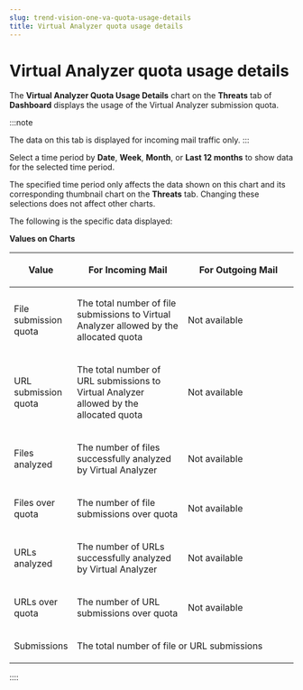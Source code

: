 ```yaml
---
slug: trend-vision-one-va-quota-usage-details
title: Virtual Analyzer quota usage details
---
```

# Virtual Analyzer quota usage details

The **Virtual Analyzer Quota Usage Details** chart on the **Threats** tab of **Dashboard** displays the usage of the Virtual Analyzer submission quota.

:::note

The data on this tab is displayed for incoming mail traffic only.
:::

Select a time period by **Date**, **Week**, **Month**, or **Last 12 months** to show data for the selected time period.

The specified time period only affects the data shown on this chart and its corresponding thumbnail chart on the **Threats** tab. Changing these selections does not affect other charts.

The following is the specific data displayed:

**Values on Charts**

<table>
<colgroup>
<col style="width: 20%" />
<col style="width: 40%" />
<col style="width: 40%" />
</colgroup>
<thead>
<tr>
<th><p>Value</p></th>
<th><p>For Incoming Mail</p></th>
<th><p>For Outgoing Mail</p></th>
</tr>
</thead>
<tbody>
<tr>
<td><p>File submission quota</p></td>
<td><p>The total number of file submissions to Virtual Analyzer allowed by the allocated quota</p></td>
<td><p>Not available</p></td>
</tr>
<tr>
<td><p>URL submission quota</p></td>
<td><p>The total number of URL submissions to Virtual Analyzer allowed by the allocated quota</p></td>
<td><p>Not available</p></td>
</tr>
<tr>
<td><p>Files analyzed</p></td>
<td><p>The number of files successfully analyzed by Virtual Analyzer</p></td>
<td><p>Not available</p></td>
</tr>
<tr>
<td><p>Files over quota</p></td>
<td><p>The number of file submissions over quota</p></td>
<td><p>Not available</p></td>
</tr>
<tr>
<td><p>URLs analyzed</p></td>
<td><p>The number of URLs successfully analyzed by Virtual Analyzer</p></td>
<td><p>Not available</p></td>
</tr>
<tr>
<td><p>URLs over quota</p></td>
<td><p>The number of URL submissions over quota</p></td>
<td><p>Not available</p></td>
</tr>
<tr>
<td><p>Submissions</p></td>
<td colspan="2"><p>The total number of file or URL submissions</p></td>
</tr>
</tbody>
</table>
::::
